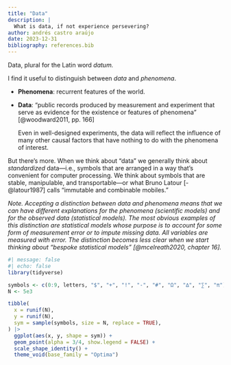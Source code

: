 ```yaml
---
title: "Data"
description: |
  What is data, if not experience persevering?
author: andrés castro araújo
date: 2023-12-31
bibliography: references.bib
---
```


Data, plural for the Latin word *datum.*

I find it useful to distinguish between *data* and *phenomena*.

-   **Phenomena**: recurrent features of the world.

-   **Data**: "public records produced by measurement and experiment that serve as evidence for the existence or features of phenomena" [@woodward2011, pp. 166]

    Even in well-designed experiments, the data will reflect the influence of many other causal factors that have nothing to do with the phenomena of interest.

But there's more. When we think about "data" we generally think about *standardized* data---i.e., symbols that are arranged in a way that's convenient for computer processing. We think about symbols that are stable, manipulable, and transportable---or what Bruno Latour [-@latour1987] calls "immutable and combinable mobiles."

*Note. Accepting a distinction between data and phenomena means that we can have different explanations for the phenomena (scientific models) and for the observed data (statistical models). The most obvious examples of this distinction are statistical models whose purpose is to account for some form of measurement error or to impute missing data. All variables are measured with error. The distinction becomes less clear when we start thinking about "bespoke statistical models" [@mcelreath2020, chapter 16].*

```r
#| message: false
#| echo: false
library(tidyverse)

symbols <- c(0:9, letters, "$", "+", "!", "-", "#", "Ω", "∆", "∑", "π")
N <- 5e3

tibble(
  x = runif(N),
  y = runif(N),
  sym = sample(symbols, size = N, replace = TRUE),
) |> 
  ggplot(aes(x, y, shape = sym)) +
  geom_point(alpha = 3/4, show.legend = FALSE) +
  scale_shape_identity() +
  theme_void(base_family = "Optima")
```
